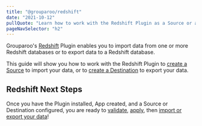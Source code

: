 ```yaml
---
title: "@grouparoo/redshift"
date: "2021-10-12"
pullQuote: "Learn how to work with the Redshift Plugin as a Source or a Destination."
pageNavSelector: "h2"
---
```


<PluginDocsLinks plugin="Redshift" />

Grouparoo's [Redshift](https://aws.amazon.com/redshift/) Plugin enables you to import data from one or more Redshift databases or to export data to a Redshift database.

This guide will show you how to work with the Redshift Plugin to [create a Source](#create-redshift-source) to import your data, or to [create a Destination](#create-redshift-destination) to export your data.

<PluginDocsInstallation plugin="Redshift" />

<PluginDocsCreateApp plugin="Redshift" />

<ValidateAndApplyConfig headingLevel="h3" />

<PluginDocsColumnarSource plugin="Redshift" />

<PluginDocsColumnarDestination plugin="Redshift" />

## Redshift Next Steps

Once you have the Plugin installed, App created, and a Source or Destination configured, you are ready to [validate](/docs/cli/config#validate), [apply](/docs/cli/config#apply), then [import or export your data](/docs/cli/run#run)!

